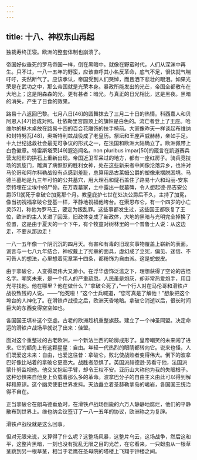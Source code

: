 ```yaml
---
---
---
```

title: 十八、神权东山再起
---




独裁寿终正寝。欧洲的整套体制也崩溃了。

帝国好似垂死的罗马帝国一样，倒在黑暗中。就像在野蛮时代，人们从深渊中再生。只不过，一八一五年的野蛮，应该直呼其小名反革命，底气不足，很快就气喘吁吁，突然断气了。应该承认，帝国受到人们哭悼，而且洒下悲壮的眼泪。如果光荣是在武功之中，那么帝国就是光荣本身。暴政所能发出的光芒，帝国全都散布在大地上；这是阴森森的光。更有甚者：暗光。与真正的日光相比，这是黑夜。黑暗的消失，产生了日食的效果。

路易十八返回巴黎。七月八日[46]的圆舞抹去了三月二十日的热情。科西嘉人和贝阿恩人[47]恰成对照。杜依勒里宫圆顶上的旗帜是白色的。流亡者登上了王座。哈维尔的枞木桌放在路易十四的百合花雕饰的扶手椅前。大家像昨天一样谈起布维纳和封特努瓦[48]，奥斯特利兹战役成了老皇历。祭坛和王座声威赫赫，亲如手足。十九世纪拯救社会最无可争议的形式之一，在法国和欧洲大陆确立了。欧洲佩带上白色徽章。特雷斯塔荣[49]遐迩闻名。non pluribus impar[50]的箴言在凯道赛兵营太阳形的拱石上重新出现。帝国近卫军呆过的地方，都有一座红房子。骑兵竞技场的凯旋门，雕满了病恹恹的胜利女神，处在这些新来者中间像沦落异乡，也许对马伦哥和阿尔科勒战役有点感到羞耻，总算用昂古莱姆公爵的塑像来摆脱困境。马德兰墓地是九三年可怕的公共墓穴，用大理石和燧石盖住了路易十六和玛丽-安东奈特埋在尘埃中的尸骨。在万森墓冢，土中露出一截墓碑，令人想起德·昂吉安公爵[51]就死于拿破仑加冕那个月。教皇庇护七世在处决公爵后不久，主持了加冕，像当初祝福拿破仑登基一样，平静地祝福他垮台。在索恩布仑，有一个四岁的小亡灵[52]，称他为罗马王，要定为叛乱罪。这些事都发生过，这些国王都恢复了王位，欧洲的主人关进了囚笼，旧政体变成了新政体，大地的黑暗与光明完全掉换了位置，这是由于夏天的一个下午，有个牧童对树林里的一个普鲁士人说：从这边走，不要从那边走！

一八一五年像一个阴沉沉的四月天。有害和有毒的旧现实事物覆盖上崭新的表面。谎言与一七八九年结合，神权戴上了宪章的面具，虚幻成了立宪，偏见、迷信、不可告人的想法，心里想着宪章第十四条，都粉饰为自由派。这是蛇蜕皮。

由于拿破仑，人变得既伟大又渺小。在浮华虚饰泛滥之下，理想获得了空论的古怪名字。嘲笑未来，是一个伟人的严重疏忽。人民虽是炮灰，却非常热爱炮手，用目光寻找他。他在哪里？他在做什么？“拿破仑死了，”一个行人对在马伦哥和滑铁卢战役致残的人说。——“他死啦！”这个士兵喊道，“您可真是了解他！”想象把这个垮台的人神化了。在滑铁卢战役之后，欧洲天昏地暗。拿破仑消逝以后，很长时间巨大的东西变得空空如也。

各国国王填补这个空虚。古老的欧洲趁机重整旗鼓。建立了一个神圣同盟。决定命运的滑铁卢战场早就说了出来：佳盟。

面对这个重整过的古老欧洲，一个新法兰西的轮廓成形了。皇帝嘲笑的未来闯了进来。它的额角上有这颗星星：自由。年轻一代热烈的眼睛都转向它。说来也怪，人们既爱这未来：自由，也爱这往昔：拿破仑。败北使战败者变得伟大。倒下的波拿巴好像比站着的拿破仑更高大。战胜者恐惧了。英国派赫德逊·劳看守他，法国派蒙什努监视他。他交叉抱起手臂，却令王权不安。亚历山大称他为我的失眠根子。这种恐惧来自他身上负载着那么多的革命。波拿巴分子的自由主义由此可以得到解释和原谅。这个幽灵使旧世界发抖。天边矗立着圣赫勒拿岛的巉岩，各国国王统治得不自在。

正当拿破仑在朗乌德垂危时，在滑铁卢战场倒毙的六万人静静地腐烂，他们的平静散布到世界上。维也纳会议签订了一八一五年的协议，欧洲称之为复辟。

滑铁卢战役就是这么回事。

但对无限来说，又算得了什么呢？这整场风暴，这整片乌云，这场战争，然后这和平，这整片黑暗，一刻也没有扰乱无限之目的光芒，在它看来，一只蚜虫从一根草茎跳到另一根草茎，相当于老鹰在圣母院的塔楼上飞翔于钟楼之间。
